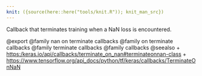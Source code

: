 ```yaml
---
knit: ({source(here::here("tools/knit.R")); knit_man_src})
---
```

Callback that terminates training when a NaN loss is encountered.

@export
@family nan on terminate callbacks
@family on terminate callbacks
@family terminate callbacks
@family callbacks
@seealso
+ <https:/keras.io/api/callbacks/terminate_on_nan#terminateonnan-class>
+ <https://www.tensorflow.org/api_docs/python/tf/keras/callbacks/TerminateOnNaN>
